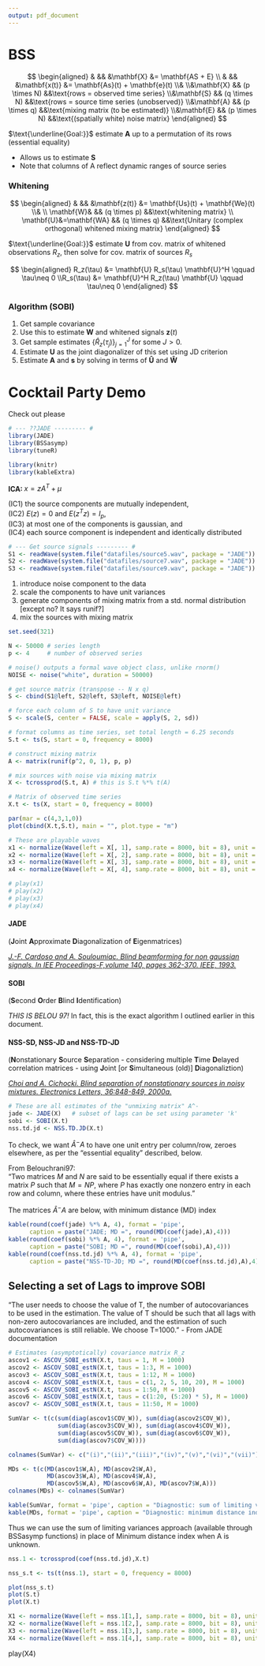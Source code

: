 ```yaml
---
output: pdf_document
---
```


# BSS

$$
\begin{aligned}
    & && &\mathbf{X} &= \mathbf{AS + E} \\
    & && &\mathbf{x(t)} &= \mathbf{As}(t) + \mathbf{e}(t)
  \\&
  \\&\mathbf{X} && (p \times N) &&\text{rows = observed time series}
  \\&\mathbf{S} && (q \times N) &&\text{rows = source time series (unobserved)}
  \\&\mathbf{A} && (p \times q) &&\text{mixing matrix (to be estimated)}
  \\&\mathbf{E} && (p \times N) &&\text{(spatially white) noise matrix}
\end{aligned}
$$

$\text{\underline{Goal:}}$ estimate $\mathbf{A}$ up to a permutation of its rows (essential equality)

- Allows us to estimate $\mathbf{S}$ 
- Note that columns of A reflect dynamic ranges of source series


### Whitening

$$
\begin{aligned}
    & && &\mathbf{z(t)} &= \mathbf{Us}(t) + \mathbf{We}(t)
  \\&
  \\  \mathbf{W}&   && (q \times p) &&\text{whitening matrix}
  \\  \mathbf{U}&=\mathbf{WA}  
                    && (q \times q) &&\text{Unitary (complex orthogonal) whitened mixing matrix}
\end{aligned}
$$

$\text{\underline{Goal:}}$ estimate $\mathbf{U}$ from cov. matrix of whitened observations $R_z$, then solve for cov. matrix of sources $R_s$

$$
\begin{aligned}
    R_z(\tau) &= \mathbf{U} R_s(\tau) \mathbf{U}^H \qquad \tau\neq 0
  \\R_s(\tau) &= \mathbf{U}^H R_z(\tau) \mathbf{U} \qquad \tau\neq 0
\end{aligned}
$$

### Algorithm (SOBI)

1. Get sample covariance 
2. Use this to estimate $\mathbf{W}$ and whitened signals $\mathbf z(t)$
3. Get sample estimates $\{\hat R_z(\tau_j)\}_{j=1}^J$ for some $J>0$.
4. Estimate $\mathbf{U}$ as the joint diagonalizer of this set using JD criterion
5. Estimate $\mathbf{A}$ and $\mathbf{s}$ by solving in terms of $\mathbf{\hat U}$ and $\mathbf{\hat W}$

# Cocktail Party Demo

Check out [\textcolor{blue}{this documentation}](https://cran.r-project.org/web/packages/JADE/JADE.pdf) please

```r
# --- ??JADE --------- #
library(JADE)
library(BSSasymp)
library(tuneR)

library(knitr)
library(kableExtra)
```

**ICA: ** 
$x = zA^T + \mu$

(IC1) the source components are mutually independent, \
(IC2) $E(z) = 0$ and $E(z^Tz) = I_p$, \
(IC3) at most one of the components is gaussian, and \
(IC4) each source component is independent and identically distributed

```r
# --- Get source signals --------- #
S1 <- readWave(system.file("datafiles/source5.wav", package = "JADE"))
S2 <- readWave(system.file("datafiles/source7.wav", package = "JADE"))
S3 <- readWave(system.file("datafiles/source9.wav", package = "JADE"))
```

1. introduce noise component to the data
2. scale the components to have unit variances
3. generate components of mixing matrix from a std. normal distribution [except no? It says runif?]
4. mix the sources with mixing matrix

```r
set.seed(321)

N <- 50000 # series length
p <- 4     # number of observed series

# noise() outputs a formal wave object class, unlike rnorm()
NOISE <- noise("white", duration = 50000)

# get source matrix (transpose -- N x q)
S <- cbind(S1@left, S2@left, S3@left, NOISE@left)

# force each column of S to have unit variance
S <- scale(S, center = FALSE, scale = apply(S, 2, sd))

# format columns as time series, set total length = 6.25 seconds
S.t <- ts(S, start = 0, frequency = 8000)

# construct mixing matrix
A <- matrix(runif(p^2, 0, 1), p, p)

# mix sources with noise via mixing matrix
X <- tcrossprod(S.t, A) # this is S.t %*% t(A)

# Matrix of observed time series
X.t <- ts(X, start = 0, frequency = 8000)
```

```r
par(mar = c(4,3,1,0))
plot(cbind(X.t,S.t), main = "", plot.type = "m")
```

```r
# These are playable waves
x1 <- normalize(Wave(left = X[, 1], samp.rate = 8000, bit = 8), unit = "8")
x2 <- normalize(Wave(left = X[, 2], samp.rate = 8000, bit = 8), unit = "8")
x3 <- normalize(Wave(left = X[, 3], samp.rate = 8000, bit = 8), unit = "8")
x4 <- normalize(Wave(left = X[, 4], samp.rate = 8000, bit = 8), unit = "8")
```

```r
# play(x1)
# play(x2)
# play(x3)
# play(x4)
```

#### JADE 
(**J**oint **A**pproximate **D**iagonalization of **E**igenmatrices)

[*J.-F. Cardoso and A. Souloumiac. Blind beamforming for non gaussian signals. In IEE Proceedings-F,volume 140, pages 362-370. IEEE, 1993.*](https://sci-hub.se/10.1049/ip-f-2.1993.0054)

#### SOBI
(**S**econd **O**rder **B**lind **I**dentification)

*THIS IS BELOU 97!* In fact, this is the exact algorithm I outlined earlier in this document.

#### NSS-SD, NSS-JD and NSS-TD-JD
(**N**onstationary **S**ource **S**eparation - considering multiple **T**ime **D**elayed correlation matrices - using **J**oint [or **S**imultaneous (old)] **D**iagonaliztion)

[*Choi and A. Cichocki. Blind separation of nonstationary sources in noisy mixtures. Electronics Letters, 36:848-849, 2000a.*](https://sci-hub.se/10.1049/el:20000623)

```r
# These are all estimates of the "unmixing matrix" A^-
jade <- JADE(X)   # subset of lags can be set using parameter 'k'
sobi <- SOBI(X.t)
nss.td.jd <- NSS.TD.JD(X.t)
```

To check, we want $\hat A^-A$ to have one unit entry per column/row, zeroes elsewhere, as per the "essential equality" described, below. \

From Belouchrani97: \
"Two matrices $M$ and $N$ are said to be essentially equal if there exists a matrix $P$ such that $M = NP$, where $P$ has exactly one nonzero entry in each row and column, where these entries have unit modulus."

The matrices $\hat A^-A$ are below, with minimum distance (MD) index

```r
kable(round(coef(jade) %*% A, 4), format = 'pipe',
      caption = paste("JADE; MD =", round(MD(coef(jade),A),4)))
kable(round(coef(sobi) %*% A, 4), format = 'pipe',
      caption = paste("SOBI; MD =", round(MD(coef(sobi),A),4)))
kable(round(coef(nss.td.jd) %*% A, 4), format = 'pipe',
      caption = paste("NSS-TD-JD; MD =", round(MD(coef(nss.td.jd),A),4)))
```

## Selecting a set of Lags to improve SOBI

"The user needs to choose the value of T, the number of autocovariances to be used in the estimation. The value of T should be such that all lags with non-zero autocovariances are included, and the estimation of such autocovariances is still reliable. We choose T=1000." - From JADE documentation

```r
# Estimates (asymptotically) covariance matrix R_z
ascov1 <- ASCOV_SOBI_estN(X.t, taus = 1, M = 1000)
ascov2 <- ASCOV_SOBI_estN(X.t, taus = 1:3, M = 1000)
ascov3 <- ASCOV_SOBI_estN(X.t, taus = 1:12, M = 1000)
ascov4 <- ASCOV_SOBI_estN(X.t, taus = c(1, 2, 5, 10, 20), M = 1000)
ascov5 <- ASCOV_SOBI_estN(X.t, taus = 1:50, M = 1000)
ascov6 <- ASCOV_SOBI_estN(X.t, taus = c(1:20, (5:20) * 5), M = 1000)
ascov7 <- ASCOV_SOBI_estN(X.t, taus = 11:50, M = 1000)
```

```r
SumVar <- t(c(sum(diag(ascov1$COV_W)), sum(diag(ascov2$COV_W)),
              sum(diag(ascov3$COV_W)), sum(diag(ascov4$COV_W)),
              sum(diag(ascov5$COV_W)), sum(diag(ascov6$COV_W)),
              sum(diag(ascov7$COV_W))))

colnames(SumVar) <- c("(i)","(ii)","(iii)","(iv)","(v)","(vi)","(vii)")

MDs <- t(c(MD(ascov1$W,A), MD(ascov2$W,A),
           MD(ascov3$W,A), MD(ascov4$W,A),
           MD(ascov5$W,A), MD(ascov6$W,A), MD(ascov7$W,A)))
colnames(MDs) <- colnames(SumVar)
```

```r
kable(SumVar, format = 'pipe', caption = "Diagnostic: sum of limiting variances")
kable(MDs, format = 'pipe', caption = "Diagnostic: minimum distance index (only available because we constructed A)")
```

Thus we can use the sum of limiting variances approach (available through BSSasymp functions) in place of Minimum distance index when A is unknown.\



```r
nss.1 <- tcrossprod(coef(nss.td.jd),X.t)

nss_s.t <- ts(t(nss.1), start = 0, frequency = 8000)
```


```r
plot(nss_s.t)
plot(S.t)
plot(X.t)
```

```r
X1 <- normalize(Wave(left = nss.1[1,], samp.rate = 8000, bit = 8), unit = "8")
X2 <- normalize(Wave(left = nss.1[2,], samp.rate = 8000, bit = 8), unit = "8")
X3 <- normalize(Wave(left = nss.1[3,], samp.rate = 8000, bit = 8), unit = "8")
X4 <- normalize(Wave(left = nss.1[4,], samp.rate = 8000, bit = 8), unit = "8")
```



play(X4)

